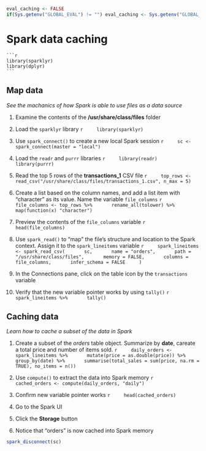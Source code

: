 ```r
eval_caching <- FALSE
if(Sys.getenv("GLOBAL_EVAL") != "") eval_caching <- Sys.getenv("GLOBAL_EVAL")
```

# Spark data caching

    ```r
    library(sparklyr)
    library(dplyr)
    ```

## Map data
*See the machanics of how Spark is able to use files as a data source*

1. Examine the contents of the **/usr/share/class/files** folder

1. Load the `sparklyr` library
    ```r
    library(sparklyr)
    ```

1. Use `spark_connect()` to create a new local Spark session
    ```r
    sc <- spark_connect(master = "local")
    ```

1. Load the `readr` and `purrr` libraries
    ```r
    library(readr)
    library(purrr)
    ```
    
1. Read the top 5 rows of the **transactions_1** CSV file
    ```r
    top_rows <- read_csv("/usr/share/class/files/transactions_1.csv", n_max = 5)
    ```

1. Create a list based on the column names, and add a list item with "character" as its value. Name the variable `file_columns`
    ```r
    file_columns <- top_rows %>%
      rename_all(tolower) %>%
      map(function(x) "character")
    ```
    
1. Preview the contents of the `file_columns` variable
    ```r
    head(file_columns)
    ```

1. Use `spark_read()` to "map" the file's structure and location to the Spark context. Assign it to the `spark_lineitems` variable
    ```r
    spark_lineitems <- spark_read_csv(
      sc,
      name = "orders",
      path = "/usr/share/class/files",
      memory = FALSE,
      columns = file_columns,
      infer_schema = FALSE
    )
    ```

1. In the Connections pane, click on the table icon by the `transactions` variable

1. Verify that the new variable pointer works by using `tally()`
    ```r
    spark_lineitems %>%
      tally()
    ```

## Caching data
*Learn how to cache a subset of the data in Spark*

1. Create a subset of the *orders* table object. Summarize by **date**, careate a total price and number of items sold.
    ```r
    daily_orders <- spark_lineitems %>%
      mutate(price = as.double(price)) %>%
      group_by(date) %>%
      summarise(total_sales = sum(price, na.rm = TRUE), no_items = n())
    ```

1. Use `compute()` to extract the data into Spark memory
    ```r
    cached_orders <- compute(daily_orders, "daily")
    ```

1. Confirm new variable pointer works
    ```r
    head(cached_orders)
    ```

1. Go to the Spark UI 

1. Click the **Storage** button

1. Notice that "orders" is now cached into Spark memory 

```r
spark_disconnect(sc)
```

